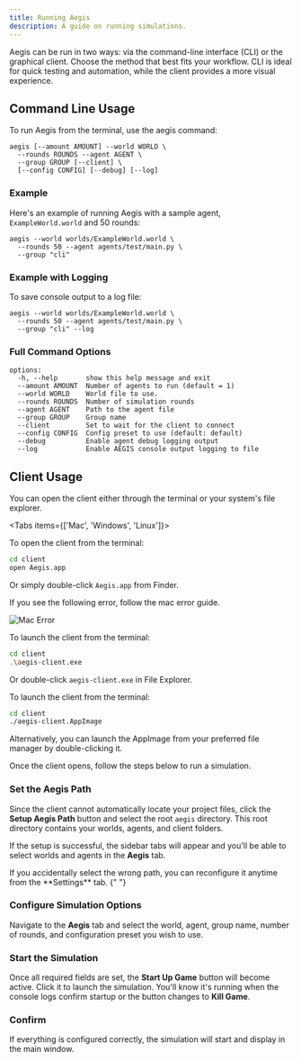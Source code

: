 ```yaml
---
title: Running Aegis
description: A guide on running simulations.
---
```


Aegis can be run in two ways: via the command-line interface (CLI) or the graphical client.
Choose the method that best fits your workflow. CLI is ideal for quick testing and automation,
while the client provides a more visual experience.

## Command Line Usage

To run Aegis from the terminal, use the aegis command:

```
aegis [--amount AMOUNT] --world WORLD \
  --rounds ROUNDS --agent AGENT \
  --group GROUP [--client] \
  [--config CONFIG] [--debug] [--log]
```

### Example

Here's an example of running Aegis with a sample agent, `ExampleWorld.world` and 50 rounds:

```
aegis --world worlds/ExampleWorld.world \
  --rounds 50 --agent agents/test/main.py \
  --group "cli"
```

### Example with Logging

To save console output to a log file:

```
aegis --world worlds/ExampleWorld.world \
  --rounds 50 --agent agents/test/main.py \
  --group "cli" --log
```

### Full Command Options

```
options:
  -h, --help       show this help message and exit
  --amount AMOUNT  Number of agents to run (default = 1)
  --world WORLD    World file to use.
  --rounds ROUNDS  Number of simulation rounds
  --agent AGENT    Path to the agent file
  --group GROUP    Group name
  --client         Set to wait for the client to connect
  --config CONFIG  Config preset to use (default: default)
  --debug          Enable agent debug logging output
  --log            Enable AEGIS console output logging to file

```

## Client Usage

You can open the client either through the terminal or your system's file explorer.

<Tabs items={['Mac', 'Windows', 'Linux']}>
<Tab value="Mac">

To open the client from the terminal:

```bash
cd client
open Aegis.app
```

Or simply double-click `Aegis.app` from Finder.

If you see the following error, follow the mac error guide.

![Mac Error](/mac_error.png)

</Tab>

<Tab value="Windows">

To launch the client from the terminal:

```bash
cd client
.\aegis-client.exe
```

Or double-click `aegis-client.exe` in File Explorer.

</Tab>

<Tab value="Linux">

To launch the client from the terminal:

```bash
cd client
./aegis-client.AppImage
```

Alternatively, you can launch the AppImage from your preferred file manager by double-clicking it.

</Tab>
</Tabs>

Once the client opens, follow the steps below to run a simulation.

<Steps>
<Step>

### Set the Aegis Path

Since the client cannot automatically locate your project files, click the **Setup Aegis Path** button and
select the root `aegis` directory. This root directory contains your worlds, agents, and client folders.

If the setup is successful, the sidebar tabs will appear and you'll be able to select worlds and agents in
the **Aegis** tab.

<Callout title="Tip" type="info">
  If you accidentally select the wrong path, you can reconfigure it anytime from the **Settings**
  tab.
</Callout>{" "}

</Step>

<Step>

### Configure Simulation Options

Navigate to the **Aegis** tab and select the world, agent, group name, number of rounds, and configuration
preset you wish to use.

</Step>

<Step>

### Start the Simulation

Once all required fields are set, the **Start Up Game** button will become active.
Click it to launch the simulation. You'll know it's running when the console logs confirm startup
or the button changes to **Kill Game**.

</Step>

<Step>

### Confirm

If everything is configured correctly, the simulation will start and display in the main window.

</Step>
</Steps>
